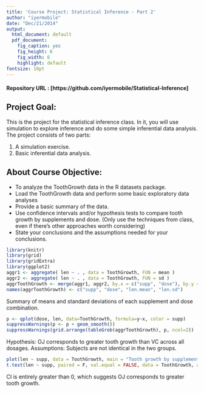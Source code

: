 ```yaml
---
title: 'Course Project: Statistical Inference - Part 2'
author: "iyermobile"
date: "Dec/21/2014"
output:
  html_document: default
  pdf_document:
    fig_caption: yes
    fig_height: 6
    fig_width: 6
    highlight: default
fontsize: 10pt
---
```


####  Repository URL : [https://github.com/iyermobile/Statistical-Inference]

##  Project Goal: 
This is the project for the statistical inference class. In it, you will use simulation to explore inference and do some simple inferential data analysis. The project consists of two parts:

1. A simulation exercise.
2. Basic inferential data analysis.

## About Course Objective:
* To analyze the ToothGrowth data in the R datasets package. 
* Load the ToothGrowth data and perform some basic exploratory data analyses 
* Provide a basic summary of the data.
* Use confidence intervals and/or hypothesis tests to compare tooth growth by supplements and dose. (Only use the techniques from class, even if there's other approaches worth considering)
* State your conclusions and the assumptions needed for your conclusions. 


```r
library(knitr)
library(grid)
library(gridExtra)
library(ggplot2)
aggr1 <- aggregate( len ~ . , data = ToothGrowth, FUN = mean )
aggr2 <- aggregate( len ~ . , data = ToothGrowth, FUN = sd )
aggrToothGrowth <- merge(aggr1, aggr2, by.x = c("supp", "dose"), by.y = c("supp", "dose"), all.y = F)
names(aggrToothGrowth) <- c("supp", "dose", "len.mean", "len.sd")
```

Summary of means and standard deviations of each supplement and dose combination.

```r
p <- qplot(dose, len, data=ToothGrowth, formula=y~x, color = supp)
suppressWarnings(p <- p + geom_smooth())
suppressWarnings(grid.arrange(tableGrob(aggrToothGrowth), p, ncol=2))
```

Hypothesis: OJ corresponds to greater tooth growth than VC across all dosages.
Assumptions: Subjects are not identical in the two groups.

```r
plot(len ~ supp, data = ToothGrowth, main = "Tooth growth by supplement across all dosages.")
t.test(len ~ supp, paired = F, val.equal = FALSE, data = ToothGrowth, alternative = "greater")
```

CI is entirely greater than 0, which suggests OJ corresponds to greater tooth growth.